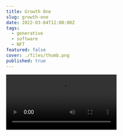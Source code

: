 ```yaml
---
title: Growth One
slug: growth-one
date: 2022-03-04T12:00:00Z
tags:
  - generative
  - software
  - NFT
featured: false
cover: ./files/thumb.png
published: true
---
```



<Video src={vid1} />

![latest mints](./files/latest-mints.png)

[Growth One](https://www.fxhash.xyz/generative/10249) is a generative NFT project that was launched on fxhash, and lives on the Tezos blockchain.

I wrote [a separate post](/growth-one-generative-nft/) detailing my experience.

This project visualizes a growth simulation of a virtual micro organism that follows simple rules. The organism starts with a few seed nodes, and it grows when the seed nodes and search nodes accept each other when they meet certain conditions. The organism loosely resembles structures found in nature such as coral reef or fungus. Do we embrace the beauty of its emerging structure or reject it because of pathogenic associations?
